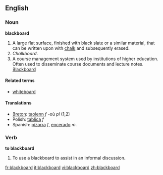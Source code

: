 ==English==

===Noun===
'''blackboard'''

# A large flat surface, finished with black slate or a similar material, that can be written upon with [[chalk]] and subsequently erased.
# ''Chalkboard''.
# A course management system used by institutions of higher education.  Often used to disseminate course documents and lecture notes.  [http://www.blackboard.com Blackboard]

====Related terms====
*[[whiteboard]]

====Translations====
*[[Breton]]: [[taolenn]] ''f'' -où ''pl'' (1,2)
*Polish: [[tablica]] ''f''
*Spanish: [[pizarra]] ''f'', [[encerado]] ''m''.

===Verb===
'''to blackboard'''

# To use a blackboard to assist in an informal discussion.

[[fr:blackboard]]
[[it:blackboard]]
[[vi:blackboard]]
[[zh:blackboard]]